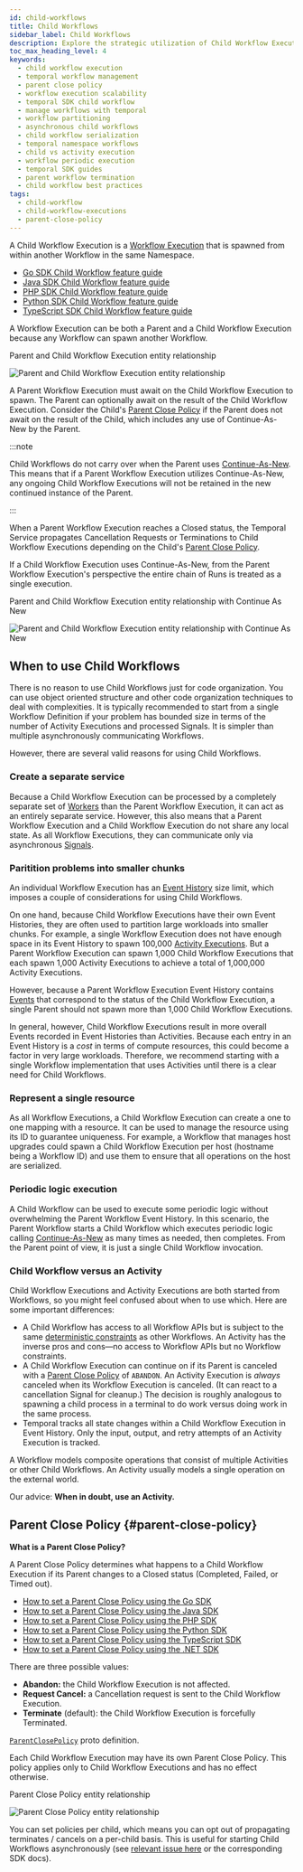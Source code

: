 ```yaml
---
id: child-workflows
title: Child Workflows
sidebar_label: Child Workflows
description: Explore the strategic utilization of Child Workflow Executions in Temporal, enabling sophisticated workflow management within the same Namespace.
toc_max_heading_level: 4
keywords:
  - child workflow execution
  - temporal workflow management
  - parent close policy
  - workflow execution scalability
  - temporal SDK child workflow
  - manage workflows with temporal
  - workflow partitioning
  - asynchronous child workflows
  - child workflow serialization
  - temporal namespace workflows
  - child vs activity execution
  - workflow periodic execution
  - temporal SDK guides
  - parent workflow termination
  - child workflow best practices
tags:
  - child-workflow
  - child-workflow-executions
  - parent-close-policy
---
```


A Child Workflow Execution is a [Workflow Execution](/workflows#workflow-execution) that is spawned from within another Workflow in the same Namespace.

- [Go SDK Child Workflow feature guide](/develop/go/child-workflows)
- [Java SDK Child Workflow feature guide](/develop/java/child-workflows)
- [PHP SDK Child Workflow feature guide](/develop/php/continue-as-new)
- [Python SDK Child Workflow feature guide](/develop/python/continue-as-new)
- [TypeScript SDK Child Workflow feature guide](/develop/typescript/child-workflows)

A Workflow Execution can be both a Parent and a Child Workflow Execution because any Workflow can spawn another Workflow.

<div className="tdiw">
  <div className="tditw">
    <p className="tdit">Parent and Child Workflow Execution entity relationship</p>
  </div>
  <div className="tdiiw" height="600">
    <img
      className="img_ev3q"
      src="/diagrams/parent-child-workflow-execution-relationship.svg"
      alt="Parent and Child Workflow Execution entity relationship"
    />
  </div>
</div>

A Parent Workflow Execution must await on the Child Workflow Execution to spawn.
The Parent can optionally await on the result of the Child Workflow Execution.
Consider the Child's [Parent Close Policy](#parent-close-policy) if the Parent does not await on the result of the Child, which includes any use of Continue-As-New by the Parent.

:::note

Child Workflows do not carry over when the Parent uses [Continue-As-New](/workflows#continue-as-new).
This means that if a Parent Workflow Execution utilizes Continue-As-New, any ongoing Child Workflow Executions will not be retained in the new continued instance of the Parent.

:::

When a Parent Workflow Execution reaches a Closed status, the Temporal Service propagates Cancellation Requests or Terminations to Child Workflow Executions depending on the Child's [Parent Close Policy](#parent-close-policy).

If a Child Workflow Execution uses Continue-As-New, from the Parent Workflow Execution's perspective the entire chain of Runs is treated as a single execution.

<div className="tdiw">
  <div className="tditw">
    <p className="tdit">
      Parent and Child Workflow Execution entity relationship with Continue As
      New
    </p>
  </div>
  <div className="tdiiw" height="700">
    <img
      className="img_ev3q"
      src="/diagrams/parent-child-workflow-execution-with-continue-as-new.svg"
      alt="Parent and Child Workflow Execution entity relationship with Continue As New"
    />
  </div>
</div>

## When to use Child Workflows

There is no reason to use Child Workflows just for code organization.
You can use object oriented structure and other code organization techniques to deal with complexities.
It is typically recommended to start from a single Workflow Definition if your problem has bounded size in terms of the number of Activity Executions and processed Signals.
It is simpler than multiple asynchronously communicating Workflows.

However, there are several valid reasons for using Child Workflows.

### Create a separate service

Because a Child Workflow Execution can be processed by a completely separate set of [Workers](/workers#worker) than the Parent Workflow Execution, it can act as an entirely separate service.
However, this also means that a Parent Workflow Execution and a Child Workflow Execution do not share any local state.
As all Workflow Executions, they can communicate only via asynchronous [Signals](/workflows#signal).

### Paritition problems into smaller chunks

An individual Workflow Execution has an [Event History](/workflows#event-history) size limit, which imposes a couple of considerations for using Child Workflows.

On one hand, because Child Workflow Executions have their own Event Histories, they are often used to partition large workloads into smaller chunks.
For example, a single Workflow Execution does not have enough space in its Event History to spawn 100,000 [Activity Executions](/activities#activity-execution).
But a Parent Workflow Execution can spawn 1,000 Child Workflow Executions that each spawn 1,000 Activity Executions to achieve a total of 1,000,000 Activity Executions.

However, because a Parent Workflow Execution Event History contains [Events](/workflows#event) that correspond to the status of the Child Workflow Execution, a single Parent should not spawn more than 1,000 Child Workflow Executions.

In general, however, Child Workflow Executions result in more overall Events recorded in Event Histories than Activities.
Because each entry in an Event History is a _cost_ in terms of compute resources, this could become a factor in very large workloads.
Therefore, we recommend starting with a single Workflow implementation that uses Activities until there is a clear need for Child Workflows.

### Represent a single resource

As all Workflow Executions, a Child Workflow Execution can create a one to one mapping with a resource.
It can be used to manage the resource using its ID to guarantee uniqueness.
For example, a Workflow that manages host upgrades could spawn a Child Workflow Execution per host (hostname being a Workflow ID) and use them to ensure that all operations on the host are serialized.

### Periodic logic execution

A Child Workflow can be used to execute some periodic logic without overwhelming the Parent Workflow Event History.
In this scenario, the Parent Workflow starts a Child Workflow which executes periodic logic calling [Continue-As-New](/workflows#continue-as-new) as many times as needed, then completes.
From the Parent point of view, it is just a single Child Workflow invocation.

### Child Workflow versus an Activity

Child Workflow Executions and Activity Executions are both started from Workflows, so you might feel confused about when to use which.
Here are some important differences:

- A Child Workflow has access to all Workflow APIs but is subject to the same [deterministic constraints](/workflows#deterministic-constraints) as other Workflows.
  An Activity has the inverse pros and cons—no access to Workflow APIs but no Workflow constraints.
- A Child Workflow Execution can continue on if its Parent is canceled with a [Parent Close Policy](#parent-close-policy) of `ABANDON`.
  An Activity Execution is _always_ canceled when its Workflow Execution is canceled.
  (It can react to a cancellation Signal for cleanup.)
  The decision is roughly analogous to spawning a child process in a terminal to do work versus doing work in the same process.
- Temporal tracks all state changes within a Child Workflow Execution in Event History.
  Only the input, output, and retry attempts of an Activity Execution is tracked.

A Workflow models composite operations that consist of multiple Activities or other Child Workflows.
An Activity usually models a single operation on the external world.

Our advice: **When in doubt, use an Activity.**

## Parent Close Policy {#parent-close-policy}

**What is a Parent Close Policy?**

A Parent Close Policy determines what happens to a Child Workflow Execution if its Parent changes to a Closed status (Completed, Failed, or Timed out).

- [How to set a Parent Close Policy using the Go SDK](/develop/go/child-workflows#parent-close-policy)
- [How to set a Parent Close Policy using the Java SDK](/develop/java/failure-detection#parent-close-policy)
- [How to set a Parent Close Policy using the PHP SDK](/develop/php/child-workflows#parent-close-policy)
- [How to set a Parent Close Policy using the Python SDK](/develop/python/child-workflows#parent-close-policy)
- [How to set a Parent Close Policy using the TypeScript SDK](/develop/typescript/child-workflows#parent-close-policy)
- [How to set a Parent Close Policy using the .NET SDK](/develop/dotnet/child-workflows#parent-close-policy)

There are three possible values:

- **Abandon:** the Child Workflow Execution is not affected.
- **Request Cancel:** a Cancellation request is sent to the Child Workflow Execution.
- **Terminate** (default): the Child Workflow Execution is forcefully Terminated.

[`ParentClosePolicy`](https://github.com/temporalio/api/blob/c1f04d0856a3ba2995e92717607f83536b5a44f5/temporal/api/enums/v1/workflow.proto#L44) proto definition.

Each Child Workflow Execution may have its own Parent Close Policy.
This policy applies only to Child Workflow Executions and has no effect otherwise.

<div className="tdiw">
  <div className="tditw">
    <p className="tdit">Parent Close Policy entity relationship</p>
  </div>
  <div className="tdiiw" height="543">
    <img
      className="img_ev3q"
      src="/diagrams/parent-close-policy.svg"
      alt="Parent Close Policy entity relationship"
    />
  </div>
</div>

You can set policies per child, which means you can opt out of propagating terminates / cancels on a per-child basis.
This is useful for starting Child Workflows asynchronously (see [relevant issue here](https://community.temporal.io/t/best-way-to-create-an-async-child-workflow/114) or the corresponding SDK docs).
